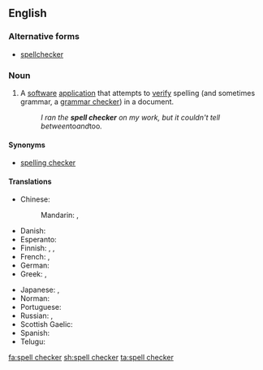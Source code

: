 ==English==
{{wikipedia}}

===Alternative forms===
* [[spellchecker]]

===Noun===
{{en-noun|head=[[spell]] [[checker]]}}

# A [[software]] [[application]] that attempts to [[verify]] spelling (and sometimes grammar, a [[grammar checker]]) in a document.
#: ''I ran the '''spell checker''' on my work, but it couldn't tell between ''to'' and ''too''.''

====Synonyms====
* [[spelling checker]]

====Translations====
{{trans-top|software application}}
* Chinese:
*: Mandarin: {{t|cmn|[[拼寫]][[檢查]]|sc=Hani}}, {{t|cmn|[[拼写]][[检查]]|tr=pīnxiě jiǎnchá|sc=Hani}}
* Danish: {{t|da|stavekontrol|c}}
* Esperanto: {{t|eo|literumilo}}
* Finnish: {{t|fi|oikoluku}}, {{t|fi|oikolukuohjelma}}, {{t|fi|oikeinkirjoituksen tarkistin}}
* French: {{t+|fr|correcteur orthographique|m}}, {{t+|fr|vérificateur orthographique|m}}
* German: {{t|de|Rechtschreibprüfung|f}}
* Greek: {{t+|el|ορθογράφος|m}}, {{t+|el|διορθωτής|m}}
{{trans-mid}}
* Japanese: {{t|ja|スペルチェッカ|tr=superuchekka|sc=Jpan}}, {{t|ja|スペルチェッカー|tr=superuchekkā|sc=Jpan}}
* Norman: {{t|nrf|corrigeux d'êcrithie|m}}
* Portuguese: {{t+|pt|corretor ortográfico|m}}
* Russian: {{t|ru|[[програ́мма]] [[проверка|прове́рки]] [[орфография|орфогра́фии]]|f|sc=Cyrl}}, {{t|ru|[[прове́рка]] [[орфография|орфогра́фии]]|f|sc=Cyrl}}
* Scottish Gaelic: {{t|gd|dearbhair-litreachaidh|m}}
* Spanish: {{t|es|corrector ortográfico|m}}
* Telugu: {{t+|te|పద పరిష్కరిణి|tr=pada parishkariNi|sc=Telu}}
{{trans-bottom}}

[[fa:spell checker]]
[[sh:spell checker]]
[[ta:spell checker]]